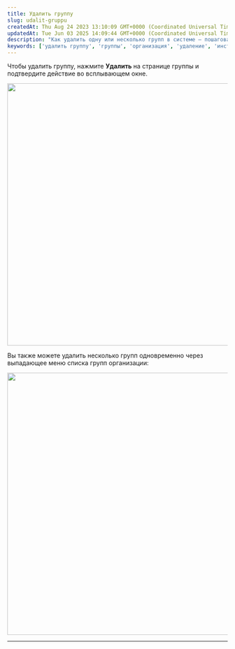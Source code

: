 ```yaml
---
title: Удалить группу
slug: udalit-gruppu
createdAt: Thu Aug 24 2023 13:10:09 GMT+0000 (Coordinated Universal Time)
updatedAt: Tue Jun 03 2025 14:09:44 GMT+0000 (Coordinated Universal Time)
description: "Как удалить одну или несколько групп в системе — пошаговая инструкция."
keywords: ['удалить группу', 'группы', 'организация', 'удаление', 'инструкция']
---
```


Чтобы удалить группу, нажмите **Удалить** на странице группы и подтвердите действие во всплывающем окне.

<div style={{ textAlign: 'center' }}>
  <img
    src="https://archbee-image-uploads.s3.amazonaws.com/QKZtfOnnubSbfN3D1EPqb--90Pwnk26ZaW1a95D3q-F-20250417-151249.png"
    width="600"
    style={{ display: 'block', margin: '0 auto' }}
  />
</div>

Вы также можете удалить несколько групп одновременно через выпадающее меню списка групп организации:

<div style={{ textAlign: 'center' }}>
  <img
    src="https://archbee-image-uploads.s3.amazonaws.com/QKZtfOnnubSbfN3D1EPqb-YtBdJLVMsR8KKwmTLZ_OK-20250417-151415.png"
    width="600"
    style={{ display: 'block', margin: '0 auto' }}
  />
</div>

***
